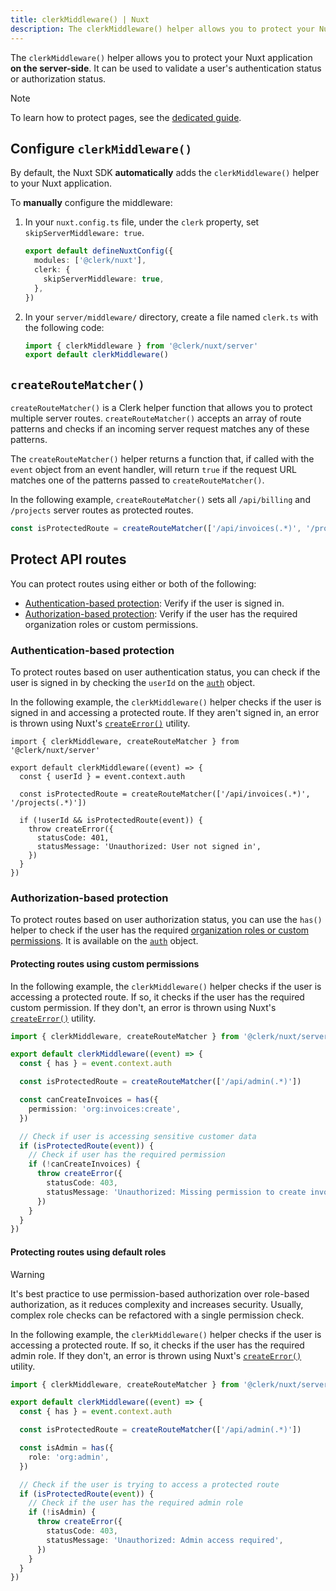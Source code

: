 ```yaml
---
title: clerkMiddleware() | Nuxt
description: The clerkMiddleware() helper allows you to protect your Nuxt application using middleware.
---
```


The `clerkMiddleware()` helper allows you to protect your Nuxt application **on the server-side**. It can be used to validate a user's authentication status or authorization status.

> [!NOTE]
> To learn how to protect pages, see the [dedicated guide](/docs/references/nuxt/protect-pages).

## Configure `clerkMiddleware()`

By default, the Nuxt SDK **automatically** adds the `clerkMiddleware()` helper to your Nuxt application.

To **manually** configure the middleware:

1. In your `nuxt.config.ts` file, under the `clerk` property, set `skipServerMiddleware: true`.

   ```ts {{ filename: 'nuxt.config.ts', mark: [[3, 5]] }}
   export default defineNuxtConfig({
     modules: ['@clerk/nuxt'],
     clerk: {
       skipServerMiddleware: true,
     },
   })
   ```
1. In your `server/middleware/` directory, create a file named `clerk.ts` with the following code:

   ```ts {{ filename: 'server/middleware/clerk.ts' }}
   import { clerkMiddleware } from '@clerk/nuxt/server'
   export default clerkMiddleware()
   ```

## `createRouteMatcher()`

`createRouteMatcher()` is a Clerk helper function that allows you to protect multiple server routes. `createRouteMatcher()` accepts an array of route patterns and checks if an incoming server request matches any of these patterns.

The `createRouteMatcher()` helper returns a function that, if called with the `event` object from an event handler, will return `true` if the request URL matches one of the patterns passed to `createRouteMatcher()`.

In the following example, `createRouteMatcher()` sets all `/api/billing` and `/projects` server routes as protected routes.

```ts
const isProtectedRoute = createRouteMatcher(['/api/invoices(.*)', '/projects(.*)'])
```

## Protect API routes

You can protect routes using either or both of the following:

- [Authentication-based protection](#authentication-based-protection): Verify if the user is signed in.
- [Authorization-based protection](#authorization-based-protection): Verify if the user has the required organization roles or custom permissions.

### Authentication-based protection

To protect routes based on user authentication status, you can check if the user is signed in by checking the `userId` on the [`auth`](/docs/references/nuxt/overview#auth-object) object.

In the following example, the `clerkMiddleware()` helper checks if the user is signed in and accessing a protected route. If they aren't signed in, an error is thrown using Nuxt's [`createError()`](https://nuxt.com/docs/api/utils/create-error) utility.

```tsx {{ filename: 'server/middleware/clerk.ts' }}
import { clerkMiddleware, createRouteMatcher } from '@clerk/nuxt/server'

export default clerkMiddleware((event) => {
  const { userId } = event.context.auth

  const isProtectedRoute = createRouteMatcher(['/api/invoices(.*)', '/projects(.*)'])

  if (!userId && isProtectedRoute(event)) {
    throw createError({
      statusCode: 401,
      statusMessage: 'Unauthorized: User not signed in',
    })
  }
})
```

### Authorization-based protection

To protect routes based on user authorization status, you can use the `has()` helper to check if the user has the required [organization roles or custom permissions](/docs/organizations/roles-permissions). It is available on the [`auth`](/docs/references/nuxt/overview#auth-object) object.

#### Protecting routes using custom permissions

In the following example, the `clerkMiddleware()` helper checks if the user is accessing a protected route. If so, it checks if the user has the required custom permission. If they don't, an error is thrown using Nuxt's [`createError()`](https://nuxt.com/docs/api/utils/create-error) utility.

```ts {{ filename: 'server/middleware/clerk.ts' }}
import { clerkMiddleware, createRouteMatcher } from '@clerk/nuxt/server'

export default clerkMiddleware((event) => {
  const { has } = event.context.auth

  const isProtectedRoute = createRouteMatcher(['/api/admin(.*)'])

  const canCreateInvoices = has({
    permission: 'org:invoices:create',
  })

  // Check if user is accessing sensitive customer data
  if (isProtectedRoute(event)) {
    // Check if user has the required permission
    if (!canCreateInvoices) {
      throw createError({
        statusCode: 403,
        statusMessage: 'Unauthorized: Missing permission to create invoices',
      })
    }
  }
})
```

#### Protecting routes using default roles

> [!WARNING]
> It's best practice to use permission-based authorization over role-based authorization, as it reduces complexity and increases security. Usually, complex role checks can be refactored with a single permission check.

In the following example, the `clerkMiddleware()` helper checks if the user is accessing a protected route. If so, it checks if the user has the required admin role. If they don't, an error is thrown using Nuxt's [`createError()`](https://nuxt.com/docs/api/utils/create-error) utility.

```ts {{ filename: 'server/middleware/clerk.ts' }}
import { clerkMiddleware, createRouteMatcher } from '@clerk/nuxt/server'

export default clerkMiddleware((event) => {
  const { has } = event.context.auth

  const isProtectedRoute = createRouteMatcher(['/api/admin(.*)'])

  const isAdmin = has({
    role: 'org:admin',
  })

  // Check if the user is trying to access a protected route
  if (isProtectedRoute(event)) {
    // Check if the user has the required admin role
    if (!isAdmin) {
      throw createError({
        statusCode: 403,
        statusMessage: 'Unauthorized: Admin access required',
      })
    }
  }
})
```

